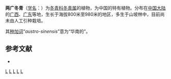 {{Speciesbox 
| taxon = Ilex austro-sinensis
| authority = [[曾沧江|C. J. Tseng]], 1984
}}
'''两广冬青'''（[[学名|学名]]：{{lang|la|''Ilex austro-sinensis''}}）为[[冬青科|冬青科]][[冬青属|冬青属]]的植物，为中国的特有植物。分布在[[中国大陆|中国大陆]]的[[广西|广西]]、[[广东|广东]]等地，生长于海拔800米至980米的地区，多生于山坡林中，目前尚未由人工引种栽培。

其[[种加词|种加词]]“''austro-sinensis''”意为“华南的”。

== 参考文献 ==
<div class="references-small">
* {{cite web| url =http://www.bioinfo.cn/db05/KmzwSpecies.php?action=view&id=14079| title =两广冬青| work =《中国高等植物数据库全库》| publisher =中国科学院微生物研究所| author =昆明植物研究所| accessdate =2009-02-24| deadurl =yes| archiveurl =https://web.archive.org/web/20160305001441/http://www.bioinfo.cn/db05/KmzwSpecies.php?action=view&id=14079| archivedate =2016-03-05}}
</div>
{{Taxonbar|from=Q15380758}}

[[Category:冬青属|L]]
[[Category:中國特有植物|L]]
[[Category:广东植物|L]]
[[Category:广西植物|L]]
[[Category:1984年描述的植物|L]]